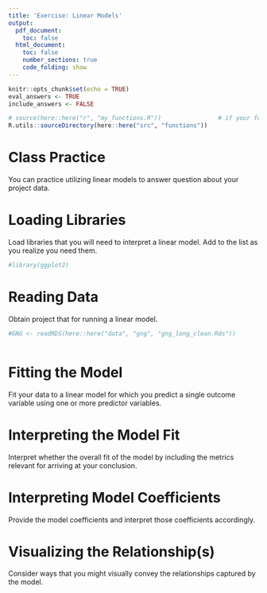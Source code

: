 ```yaml
---
title: 'Exercise: Linear Models'
output:
  pdf_document:
    toc: false
  html_document:
    toc: false
    number_sections: true
    code_folding: show
---
```


```r
knitr::opts_chunk$set(echo = TRUE)
eval_answers <- TRUE
include_answers <- FALSE
```

```r
# source(here::here("r", "my_functions.R"))                # if your functions are in a file
R.utils::sourceDirectory(here::here("src", "functions"))
```

# **Class Practice**

You can practice utilizing linear models to answer question about your project data. 

# **Loading Libraries**

Load libraries that you will need to interpret a linear model. Add to the list as you realize you need them.

```r
#library(ggplot2)
```

# **Reading Data**

Obtain project that for running a linear model. 

```r
#GNG <- readRDS(here::here("data", "gng", "gng_long_clean.Rds"))
```

```r

```

# **Fitting the Model**

Fit your data to a linear model for which you predict a single outcome variable using one or more predictor variables.



# **Interpreting the Model Fit**

Interpret whether the overall fit of the model by including the metrics relevant for arriving at your conclusion. 



# **Interpreting Model Coefficients**

Provide the model coefficients and interpret those coefficients accordingly.


# **Visualizing the Relationship(s)**

Consider ways that you might visually convey the relationships captured by the model. 





